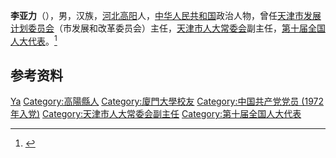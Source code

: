 {{Otheruses|other=名为李亚力的其他人物|李亚力}}

'''李亚力'''（{{bd|1953年|12月|}}），男，汉族，[[河北|河北]][[高阳|高阳]]人，[[中华人民共和国|中华人民共和国]]政治人物，曾任[[天津市发展计划委员会|天津市发展计划委员会]]（市发展和改革委员会）主任，[[天津市人大常委会|天津市人大常委会]]副主任，[[第十届全国人大代表|第十届全国人大代表]]。<ref>{{Cite web|title=李亚力简历|url=http://www.npc.gov.cn/zgrdw/npc/xinwen/dfrd/tj/2013-01/31/content_1754211.htm|accessdate=2020-08-13|work=中国人大网}}</ref>

== 参考资料 ==
{{reflist}}

{{中国人物小作品}}

{{Authority control}}
{{DEFAULTSORT:Li李}}
[[Category:李姓|Ya]]
[[Category:高陽縣人|Category:高陽縣人]]
[[Category:廈門大學校友|Category:廈門大學校友]]
[[Category:中国共产党党员_(1972年入党)|Category:中国共产党党员 (1972年入党)]]
[[Category:天津市人大常委会副主任|Category:天津市人大常委会副主任]]
[[Category:第十届全国人大代表|Category:第十届全国人大代表]]